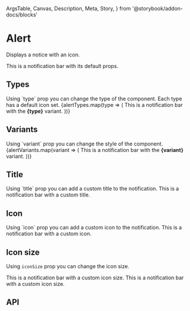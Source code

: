   ArgsTable,
  Canvas,
  Description,
  Meta,
  Story,
} from '@storybook/addon-docs/blocks'

<Meta title="Components/Feedback/Alert" component={Alert} />

# Alert

<Description>Displays a notice with an icon.</Description>

<Canvas>
  <Story name="Basic">
    <Alert>This is a notification bar with its default props.</Alert>
  </Story>
</Canvas>

## Types

<Description>
  Using `type` prop you can change the type of the component. Each type has a
  default icon set.
</Description>

<Canvas>
  <Story name="Types">
    {alertTypes.map(type => (
      <Box key={type} my={1}>
        <Alert type={type}>
          This is a notification bar with the <b>{type}</b> variant.
        </Alert>
      </Box>
    ))}
  </Story>
</Canvas>

## Variants

<Description>
  Using `variant` prop you can change the style of the component.
</Description>

<Canvas>
  <Story name="Variants">
    {alertVariants.map(variant => (
      <Box key={variant} my={1}>
        <Alert type="info" variant={variant}>
          This is a notification bar with the <b>{variant}</b> variant.
        </Alert>
      </Box>
    ))}
  </Story>
</Canvas>

## Title

<Description>
  Using `title` prop you can add a custom title to the notification.
</Description>

<Canvas>
  <Story name="Title">
    <Alert icon="information-outline" type="info" title="Information">
      This is a notification bar with a custom title.
    </Alert>
  </Story>
</Canvas>

## Icon

<Description>
  Using `icon` prop you can add a custom icon to the notification.
</Description>

<Canvas>
  <Story name="Icon">
    <Alert icon="clock-outline" type="beta">
      This is a notification bar with a custom icon.
    </Alert>
  </Story>
</Canvas>

## Icon size

<Description>Using `iconSize` prop you can change the icon size.</Description>

<Canvas>
  <Story name="Icon size">
    <Alert iconSize={24} mb={2}>
      This is a notification bar with a custom icon size.
    </Alert>
    <Alert iconSize={40} type="info">
      This is a notification bar with a custom icon size.
    </Alert>
  </Story>
</Canvas>

## API

<ArgsTable of={Alert} />
